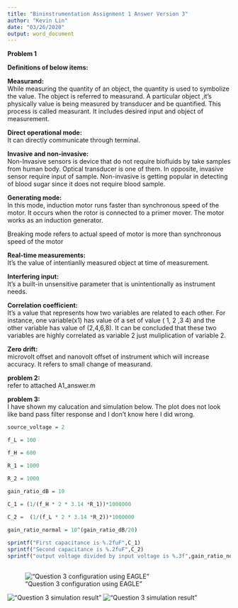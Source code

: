 ```yaml
---
title: "Bininstrumentation Assignment 1 Answer Version 3"
author: "Kevin Lin"
date: "03/26/2020"
output: word_document
---
```



**Problem 1**

**Definitions of below items:**

**Measurand:**    
While measuring the quantity of an object, the quantity is used to symbolize the value. 
The object is referred to measurand. A particular object ,it's physically value is being measured by transducer and 
be quantified. This process is called measurant. It includes desired input and object of measurement. 


**Direct operational mode:**   
It can directly communicate through terminal.


**Invasive and non-invasive:**  
Non-Invasive sensors is device that do not require biofluids by take samples from human body. Optical transducer is one of them. 
In opposite, invasive sensor require input of sample. Non-invasive is getting popular in detecting of blood sugar since it does not 
require blood sample. 


**Generating mode:**  
In this mode, induction motor runs faster than synchronous speed of the motor. It occurs when the rotor is connected to a primer mover. 
The motor works as an induction generator. 

Breaking mode refers to actual speed of motor is more than synchronous speed of the motor

	

**Real-time measurements:**   
It's the value of intentianlly measured object at time of measurement. 


**Interfering input:**   
It's a built-in unsensitive parameter that is unintentionally as instrument needs. 


**Correlation coefficient:**   
It's a value that represents how two variables are related to each other. For instance, one variable(x1) has
value of a set of value ( 1, 2 ,3 4) and the other variable has value of (2,4,6,8). It can be concluded that these two variables are 
highly correlated as variable 2 just muliplication of variable 2. 

**Zero drift:**   
microvolt offset and nanovolt offset of instrument which will increase accuracy. It refers to small change of measurand. 


**problem 2:**      
refer to attached A1_answer.m

**problem 3:**  
I have shown my calucation and simulation below. The plot does not look like band pass filter response and I don't know here I did wrong.

```r
source_voltage = 2

f_L = 100

f_H = 600

R_1 = 1000

R_2 = 1000

gain_ratio_dB = 10

C_1 = (1/(f_H * 2 * 3.14 *R_1))*1000000
 
C_2 =  (1/(f_L * 2 * 3.14 *R_2))*1000000

gain_ratio_normal = 10^(gain_ratio_dB/20)

sprintf("First capacitance is %.2fuF",C_1)
sprintf("Second capacitance is %.2fuF",C_2)
sprintf("output voltage divided by input voltage is %.3f",gain_ratio_normal)
  
```

!["Question 3 configuration using EAGLE"](/Users/Kevin/Documents/MENG/Courses/UoG_Bioinstrumentation/Assignment/1/A1_Q3.png)


!["Question 3 simulation result"](/Users/Kevin/Documents/MENG/Courses/UoG_Bioinstrumentation/Assignment/1/Simulation Parameter.png)
!["Question 3 simulation result"](/Users/Kevin/Documents/MENG/Courses/UoG_Bioinstrumentation/Assignment/1/Result.png)